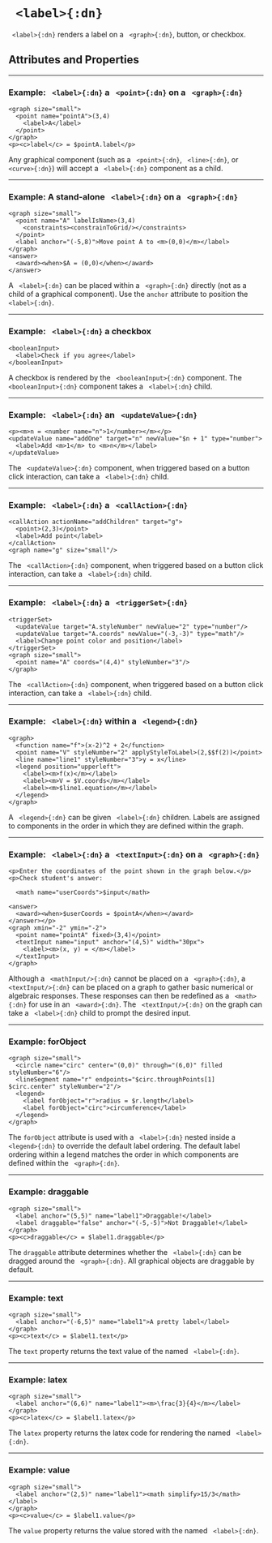


# ` <label>{:dn}`


` <label>{:dn}` renders a label on a ` <graph>{:dn}`, button, or checkbox.

## Attributes and Properties 
 <AttrDisplay name='label'/> 
 <PropDisplay name='label'/>

---

### Example: ` <label>{:dn}` a ` <point>{:dn}` on a ` <graph>{:dn}`


```doenet-editor-horiz
<graph size="small">
  <point name="pointA">(3,4)
    <label>A</label>
  </point>
</graph>
<p><c>label</c> = $pointA.label</p>
```



Any graphical component (such as a ` <point>{:dn}`, ` <line>{:dn}`, or ` <curve>{:dn}`) will 
accept a ` <label>{:dn}` component as a child.



---

### Example: A stand-alone ` <label>{:dn}` on a ` <graph>{:dn}`


```doenet-editor-horiz
<graph size="small">
  <point name="A" labelIsName>(3,4)
    <constraints><constrainToGrid/></constraints>
  </point>
  <label anchor="(-5,8)">Move point A to <m>(0,0)</m></label>
</graph>
<answer>
  <award><when>$A = (0,0)</when></award>
</answer>     
```



A ` <label>{:dn}` can be placed within a ` <graph>{:dn}` directly (not as a child of a graphical component). Use the `anchor` attribute to position the ` <label>{:dn}`.



---

### Example: ` <label>{:dn}` a checkbox


```doenet-editor-horiz
<booleanInput>
  <label>Check if you agree</label>
</booleanInput>
```



A checkbox is rendered by the ` <booleanInput>{:dn}` component. The ` <booleanInput>{:dn}` component takes a ` <label>{:dn}` child.



---

### Example: ` <label>{:dn}` an ` <updateValue>{:dn}`


```doenet-editor-horiz
<p><m>n = <number name="n">1</number></m></p>
<updateValue name="addOne" target="n" newValue="$n + 1" type="number">
  <label>Add <m>1</m> to <m>n</m></label>
</updateValue>
```



The ` <updateValue>{:dn}` component, when triggered based on a button click interaction, can take a ` <label>{:dn}` child.



---

### Example: ` <label>{:dn}` a ` <callAction>{:dn}`


```doenet-editor-horiz
<callAction actionName="addChildren" target="g">
  <point>(2,3)</point>
  <label>Add point</label>
</callAction>
<graph name="g" size="small"/>      
```



The ` <callAction>{:dn}` component, when triggered based on a button click interaction, can take a ` <label>{:dn}` child.



---

### Example: ` <label>{:dn}` a ` <triggerSet>{:dn}`


```doenet-editor-horiz
<triggerSet>
  <updateValue target="A.styleNumber" newValue="2" type="number"/>
  <updateValue target="A.coords" newValue="(-3,-3)" type="math"/>
  <label>Change point color and position</label>
</triggerSet>
<graph size="small">
  <point name="A" coords="(4,4)" styleNumber="3"/>
</graph>
```



The ` <callAction>{:dn}` component, when triggered based on a button click interaction, can take a ` <label>{:dn}` child.



---

### Example: ` <label>{:dn}` within a ` <legend>{:dn}`


```doenet-editor-horiz
<graph>
  <function name="f">(x-2)^2 + 2</function>
  <point name="V" styleNumber="2" applyStyleToLabel>(2,$$f(2))</point>
  <line name="line1" styleNumber="3">y = x</line>
  <legend position="upperleft">
    <label><m>f(x)</m></label>
    <label><m>V = $V.coords</m></label>
    <label><m>$line1.equation</m></label>
  </legend>
</graph>
```



A ` <legend>{:dn}` can be given ` <label>{:dn}` children. Labels are assigned to components in the 
order in which they are defined within the graph.



---

### Example: ` <label>{:dn}` a ` <textInput>{:dn}` on a ` <graph>{:dn}`


```doenet-editor-horiz
<p>Enter the coordinates of the point shown in the graph below.</p>
<p>Check student's answer:

  <math name="userCoords">$input</math>

<answer>
  <award><when>$userCoords = $pointA</when></award>
</answer></p>
<graph xmin="-2" ymin="-2">
  <point name="pointA" fixed>(3,4)</point>
  <textInput name="input" anchor="(4,5)" width="30px">
    <label><m>(x, y) = </m></label>
  </textInput>
</graph>
```



Although a ` <mathInput/>{:dn}` cannot be placed on a ` <graph>{:dn}`, a ` <textInput/>{:dn}` can be 
placed on a graph to gather basic numerical or algebraic responses. These responses can then be 
redefined as a ` <math>{:dn}` for use in an ` <award>{:dn}`. The ` <textInput/>{:dn}` on the graph 
can take a ` <label>{:dn}` child to prompt the desired input.



---

### Example: forObject


```doenet-editor-horiz
<graph size="small">
  <circle name="circ" center="(0,0)" through="(6,0)" filled styleNumber="6"/>
  <lineSegment name="r" endpoints="$circ.throughPoints[1] $circ.center" styleNumber="2"/>
  <legend>
    <label forObject="r">radius = $r.length</label>
    <label forObject="circ">circumference</label>
  </legend>
</graph>      
```



The `forObject` attribute is used with a ` <label>{:dn}` nested inside a ` <legend>{:dn}` to override 
the default label ordering. The default label ordering within a legend matches the order in which 
components are defined within the ` <graph>{:dn}`.



---

### Example: draggable


```doenet-editor-horiz
<graph size="small">
  <label anchor="(5,5)" name="label1">Draggable!</label>
  <label draggable="false" anchor="(-5,-5)">Not Draggable!</label>
</graph>    
<p><c>draggable</c> = $label1.draggable</p>
```



The `draggable` attribute determines whether the ` <label>{:dn}` can be dragged 
around the ` <graph>{:dn}`. All graphical objects are draggable by default.



---

### Example: text


```doenet-editor-horiz
<graph size="small">
  <label anchor="(-6,5)" name="label1">A pretty label</label>
</graph>    
<p><c>text</c> = $label1.text</p>
```



The `text` property returns the text value of the named ` <label>{:dn}`.



---

### Example: latex


```doenet-editor-horiz
<graph size="small">
  <label anchor="(6,6)" name="label1"><m>\frac{3}{4}</m></label>
</graph>    
<p><c>latex</c> = $label1.latex</p>
```



The `latex` property returns the latex code for rendering the named ` <label>{:dn}`.



---

### Example: value


```doenet-editor-horiz
<graph size="small">
  <label anchor="(2,5)" name="label1"><math simplify>15/3</math></label>
</graph>    
<p><c>value</c> = $label1.value</p>
```



The `value` property returns the value stored with the named ` <label>{:dn}`.

